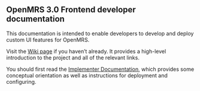 ## OpenMRS 3.0 Frontend developer documentation

This documentation is intended to enable developers to develop and deploy custom UI features for OpenMRS.

Visit the [Wiki page](https://wiki.openmrs.org/display/projects/OpenMRS+3.0%3A+A+Frontend+Framework+that+enables+collaboration+and+better+User+Experience) if you haven’t already. It provides a high-level introduction to the project and all of the relevant links.

You should first read the [Implementer Documentation](https://wiki.openmrs.org/pages/viewpage.action?pageId=224527013), which provides some conceptual orientation as well as instructions for deployment and configuring.

